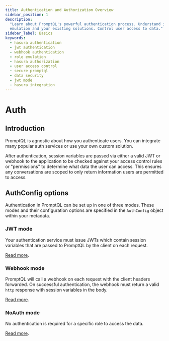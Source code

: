 ```yaml
---
title: Authentication and Authorization Overview
sidebar_position: 1
description:
  "Learn about PromptQL's powerful authentication process. Understand its flexibility to use JWT, webhook, role
  emulation and your existing solutions. Control user access to data."
sidebar_label: Basics
keywords:
  - hasura authentication
  - jwt authentication
  - webhook authentication
  - role emulation
  - hasura authorization
  - user access control
  - secure promptql
  - data security
  - jwt mode
  - hasura integration
---
```


# Auth

## Introduction

PromptQL is agnostic about how you authenticate users. You can integrate many popular auth services or use your own
custom solution.

After authentication, session variables are passed via either a valid JWT or webhook to the application to be checked
against your access control rules or "permissions" to determine what data the user can access. This ensures any
conversations are scoped to only return information users are permitted to access.

## AuthConfig options

Authentication in PromptQL can be set up in one of three modes. These modes and their configuration options are
specified in the `AuthConfig` object within your metadata.

### JWT mode

Your authentication service must issue JWTs which contain session variables that are passed to PromptQL by the client on
each request.

[Read more](/auth/jwt/index.mdx).

### Webhook mode

PromptQL will call a webhook on each request with the client headers forwarded. On successful authentication, the
webhook must return a valid `http` response with session variables in the body.

[Read more](/auth/webhook/index.mdx).

### NoAuth mode

No authentication is required for a specific role to access the data.

[Read more](/auth/noauth-mode.mdx).
